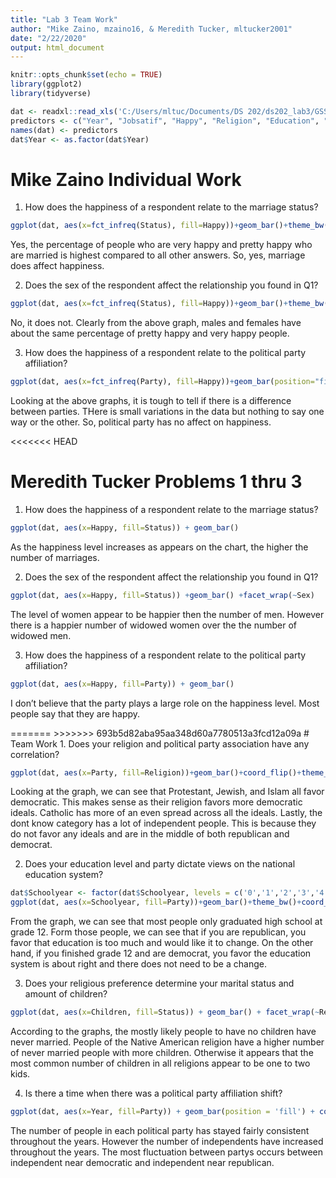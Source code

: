 ```yaml
---
title: "Lab 3 Team Work"
author: "Mike Zaino, mzaino16, & Meredith Tucker, mltucker2001"
date: "2/22/2020"
output: html_document
---
```


```r
knitr::opts_chunk$set(echo = TRUE)
library(ggplot2)
library(tidyverse)
```

```r
dat <- readxl::read_xls('C:/Users/mltuc/Documents/DS 202/ds202_lab3/GSS.xls')
predictors <- c("Year", "Jobsatif", "Happy", "Religion", "Education", "Addiction", "Cityproblems", "Space", "Party", "Race", "Sex", "Schoolyear", "Age", "Children", "Status", "ID", "Ballot")
names(dat) <- predictors
dat$Year <- as.factor(dat$Year)
```


# Mike Zaino Individual Work 

1. How does the happiness of a respondent relate to the marriage status?
```r
ggplot(dat, aes(x=fct_infreq(Status), fill=Happy))+geom_bar()+theme_bw()
```

Yes, the percentage of people who are very happy and pretty happy who are married is highest compared to all other answers. So, yes, marriage does affect happiness.

2. Does the sex of the respondent affect the relationship you found in Q1?

```r
ggplot(dat, aes(x=fct_infreq(Status), fill=Happy))+geom_bar()+theme_bw() +facet_wrap(~Sex)
```

No, it does not. Clearly from the above graph, males and females have about the same percentage of pretty happy and very happy people.

3. How does the happiness of a respondent relate to the political party affiliation?

```r
ggplot(dat, aes(x=fct_infreq(Party), fill=Happy))+geom_bar(position="fill")+theme_bw()
```

Looking at the above graphs, it is tough to tell if there is a difference between parties. THere is small variations in the data but nothing to say one way or the other. So, political party has no affect on happiness.

<<<<<<< HEAD

# Meredith Tucker Problems 1 thru 3

1. How does the happiness of a respondent relate to the marriage status?

```r

ggplot(dat, aes(x=Happy, fill=Status)) + geom_bar()

```

As the happiness level increases as appears on the chart, the higher the number of marriages.

2. Does the sex of the respondent affect the relationship you found in Q1?
```r
ggplot(dat, aes(x=Happy, fill=Status)) +geom_bar() +facet_wrap(~Sex)
```

The level of women appear to be happier then the number of men. However there is a happier number of widowed women over the the number of widowed men.

3. How does the happiness of a respondent relate to the political party affiliation?

```r
ggplot(dat, aes(x=Happy, fill=Party)) + geom_bar()

```
I don't believe that the party plays a large role on the happiness level. Most people say that they are happy.


=======
>>>>>>> 693b5d82aba95aa348d60a7780513a3fcd12a09a
# Team Work
1. Does your religion and political party association have any correlation?
```r
ggplot(dat, aes(x=Party, fill=Religion))+geom_bar()+coord_flip()+theme_bw()+facet_wrap(~Religion, scales="free_x")
```

Looking at the graph, we can see that Protestant, Jewish, and Islam all favor democratic. This makes sense as their religion favors more democratic ideals. Catholic has more of an even spread across all the ideals. Lastly, the dont know category has a lot of independent people. This is because they do not favor any ideals and are in the middle of both republican and democrat.

2. Does your education level and party dictate views on the national education system?

```r
dat$Schoolyear <- factor(dat$Schoolyear, levels = c('0','1','2','3','4','5','6','7','8','9','10','11','12','13','14','15','16','17','18','19','20', 'Dont know', 'No answer'))
ggplot(dat, aes(x=Schoolyear, fill=Party))+geom_bar()+theme_bw()+coord_flip()+facet_wrap(~Education, scales="free_x")
```

From the graph, we can see that most people only graduated high school at grade 12. Form those people, we can see that if you are republican, you favor that education is too much and would like it to change. On the other hand, if you finished grade 12 and are democrat, you favor the education  system is about right and there does not need to be a change.

3. Does your religious preference determine your marital status and amount of children?

```r
ggplot(dat, aes(x=Children, fill=Status)) + geom_bar() + facet_wrap(~Religion, scales='free_x') + coord_flip() + labs( title='Amount of Children')


```

According to the graphs, the mostly likely people to have no children have never married. People of the Native American religion have a higher number of never married people with more children. Otherwise it appears that the most common number of children in all religions appear to be one to two kids.

4. Is there a time when there was a political party affiliation shift?

```r

ggplot(dat, aes(x=Year, fill=Party)) + geom_bar(position = 'fill') + coord_flip() + labs(title='Political Party Affiliation by Year')

```

The number of people in each political party has stayed fairly consistent throughout the years. However the number of independents have increased throughout the years. The most fluctuation between partys occurs between independent near democratic and independent near republican.



